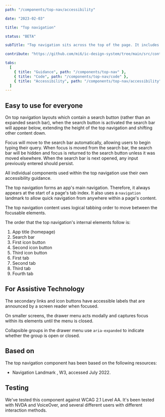 ```yaml
---
path: "/components/top-nav/accessibility"

date: "2023-02-03"

title: "Top navigation"

status: "BETA"

subTitle: "Top navigation sits across the top of the page. It includes the app name, search bar, main navigation and secondary links.  "

contribute: "https://github.com/mi6/ic-design-system/tree/main/src/content/structured/components/top-nav"

tabs:
  [
    { title: "Guidance", path: "/components/top-nav" },
    { title: "Code", path: "/components/top-nav/code" },
    { title: "Accessibility", path: "/components/top-nav/accessibility" },
  ]
---
```



## Easy to use for everyone

On top navigation layouts which contain a search button (rather than an expanded search bar), when the search button is activated the search bar will appear below, extending the height of the top navigation and shifting other content down.

Focus will move to the search bar automatically, allowing users to begin typing their query. When focus is moved from the search bar, the search bar will be hidden and focus is returned to the search button unless it was moved elsewhere. When the search bar is next opened, any input previously entered should persist.

All individual components used within the top navigation use their own accessibility guidance.

The top navigation forms an app's main navigation. Therefore, it always appears at the start of a page's tab index. It also uses a `navigation` landmark to allow quick navigation from anywhere within a page's content.

The top navigation content uses logical tabbing order to move between the focusable elements.

The order that the top navigation's internal elements follow is:

1. App title (homepage)
2. Search bar
3. First icon button
4. Second icon button
5. Third icon button
6. First tab
7. Second tab
8. Third tab
9. Fourth tab

<DoDontCaution
  imageSrc={topNavFig11}
  imageAlt="An example top navigation that displays the tab order of its internal elements."
  state="none"
  caption="Tab ordering of the top navigation's internal elements."
/>

## For Assistive Technology

The secondary links and icon buttons have accessible labels that are announced by a screen reader when focused.

On smaller screens, the drawer menu acts modally and captures focus within its elements until the menu is closed.

Collapsible groups in the drawer menu use `aria-expanded` to indicate whether the group is open or closed.

## Based on

The top navigation component has been based on the following resources:

<ul>
  <li>
    <ic-link
      target="_blank"
      href="https://www.w3.org/WAI/ARIA/apg/example-index/landmarks/navigation.html"
      rel="noreferer noopener nofollow"
    >
      Navigation Landmark
    </ic-link>
    , W3, accessed July 2022.
  </li>
</ul>

## Testing

We've tested this component against WCAG 2.1 Level AA. It's been tested with NVDA and VoiceOver, and several different users with different interaction methods.
